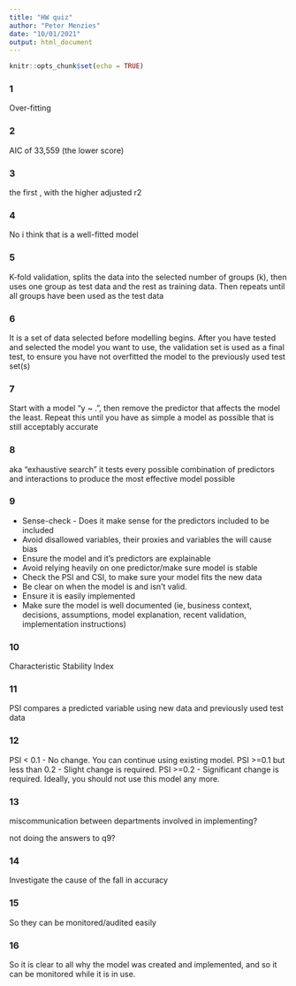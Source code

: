 ```yaml
---
title: "HW quiz"
author: "Peter Menzies"
date: "10/01/2021"
output: html_document
---
```


```r
knitr::opts_chunk$set(echo = TRUE)
```
### 1

Over-fitting

### 2

AIC of 33,559 (the lower score)

### 3

the first , with the higher adjusted r2

### 4

No i think that is a well-fitted model

### 5

K-fold validation, splits the data into the selected number of groups (k), then uses one group as test data and the rest as training data. Then repeats until all groups have been used as the test data

### 6

It is a set of data selected before modelling begins. After you have tested and selected the model you want to use, the validation set is used as a final test, to ensure you have not overfitted the model to the previously used test set(s)

### 7

Start with a model "y ~ .", then remove the predictor that affects the model the least. Repeat this until you have as simple a model as possible that is still acceptably accurate

### 8 

aka "exhaustive search" it tests every possible combination of predictors and interactions to produce the most effective model possible

### 9 

* Sense-check - Does it make sense for the predictors included to be included 
* Avoid disallowed variables, their proxies and variables the will cause bias
* Ensure the model and it's predictors are explainable
* Avoid relying heavily on one predictor/make sure model is stable
* Check the PSI and CSI, to make sure your model fits the new data
* Be clear on when the model is and isn't valid.
* Ensure it is easily implemented
* Make sure the model is well documented (ie, business context, decisions, assumptions, model explanation, recent validation, implementation instructions)

### 10

Characteristic Stability Index

### 11
PSI compares a predicted variable using new data and previously used test data

### 12

PSI < 0.1 - No change. You can continue using existing model.
PSI >=0.1 but less than 0.2 - Slight change is required.
PSI >=0.2 - Significant change is required. Ideally, you should not use this model any more.

### 13

miscommunication between departments involved in implementing?

not doing the answers to q9?

### 14

Investigate the cause of the fall in accuracy

### 15

So they can be monitored/audited easily

### 16

So it is clear to all why the model was created and implemented, and so it can be monitored while it is in use.









